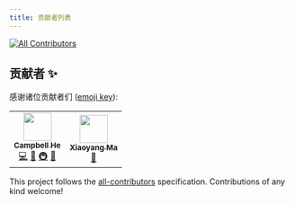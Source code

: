 ```yaml
---
title: 贡献者列表
---
```


<!-- ALL-CONTRIBUTORS-BADGE:START - Do not remove or modify this section -->
[![All Contributors](https://img.shields.io/badge/all_contributors-2-orange.svg?style=flat-square)](#contributors-)
<!-- ALL-CONTRIBUTORS-BADGE:END -->

## 贡献者 ✨

感谢诸位贡献者们 ([emoji key](https://allcontributors.org/docs/en/emoji-key)):

<!-- ALL-CONTRIBUTORS-LIST:START - Do not remove or modify this section -->
<!-- prettier-ignore-start -->
<!-- markdownlint-disable -->
<table>
  <tr>
    <td align="center"><a href="https://github.com/duskmoon314"><img src="https://avatars2.githubusercontent.com/u/20477228?v=4?s=50" width="50px;" alt=""/><br /><sub><b>Campbell He</b></sub></a><br /><a href="https://github.com/eesast/docs/commits?author=duskmoon314" title="Code">💻</a> <a href="https://github.com/eesast/docs/commits?author=duskmoon314" title="Documentation">📖</a> <a href="#infra-duskmoon314" title="Infrastructure (Hosting, Build-Tools, etc)">🚇</a> <a href="#maintenance-duskmoon314" title="Maintenance">🚧</a></td>
    <td align="center"><a href="https://github.com/boltma"><img src="https://avatars0.githubusercontent.com/u/6150748?v=4?s=50" width="50px;" alt=""/><br /><sub><b>Xiaoyang Ma</b></sub></a><br /><a href="https://github.com/eesast/docs/commits?author=boltma" title="Documentation">📖</a></td>
  </tr>
</table>

<!-- markdownlint-restore -->
<!-- prettier-ignore-end -->

<!-- ALL-CONTRIBUTORS-LIST:END -->

This project follows the [all-contributors](https://github.com/all-contributors/all-contributors) specification. Contributions of any kind welcome!
